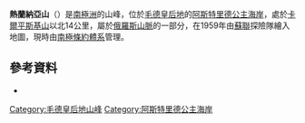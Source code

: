 {{Coord|72|4|S|18|28|E||display=title}}

'''熱蘭納亞山'''（{{lang-en|Zhelannaya Mountain}}）是[[南極洲|南極洲]]的山峰，位於[[毛德皇后地|毛德皇后地]]的[[阿斯特里德公主海岸|阿斯特里德公主海岸]]，處於[[卡爾平斯基山_(毛德皇后地)|卡爾平斯基山]]以北14公里，屬於[[俄羅斯山脈_（南極洲）|俄羅斯山脈]]的一部分，在1959年由[[蘇聯|蘇聯]]探險隊繪入地圖，現時由[[南極條約體系|南極條約體系]]管理。

==參考資料==
*{{usgs-gazetteer}}

{{DEFAULTSORT:Zhelannaya Mountain}}
[[Category:毛德皇后地山峰|Category:毛德皇后地山峰]]
[[Category:阿斯特里德公主海岸|Category:阿斯特里德公主海岸]]


{{PrincessAstridCoast-geo-stub}}